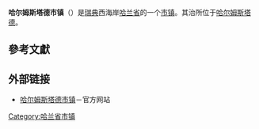 {{Infobox Kommun|
fullname=Halmstads kommun|
coatofarms=[[Image:Halmstad_vapen.svg|100px]]|
county=[[哈兰省|哈兰省]]|
province=[[哈兰|哈兰]]|
capital=[[哈尔姆斯塔德|哈尔姆斯塔德]]|
map=[[Image:Halmstad_Municipality_in_Halland_County.png|200px]]|
arearank=第114名|
area=1,036.43|
arealand=1,020.10|
populationrank=第18名|
population=88,958|
densityrank=第57名|
populationdensity=87.2|
code=1380<ref>[http://www.scb.se/Grupp/regionalt/rg0101/kommunlankod.xls 瑞典统计局] {{webarchive|url=https://web.archive.org/web/20081205023308/http://www.scb.se/Grupp/regionalt/rg0101/kommunlankod.xls |date=2008-12-05 }}</ref>|
website=http://www.halmstad.se/|
footnotes=面积与人口统计数据来自[[瑞典统计局|瑞典统计局]]，截至2006年12月31日}}

'''哈尔姆斯塔德市镇'''（{{lang-sv|Halmstads kommun}}）是[[瑞典|瑞典]]西海岸[[哈兰省|哈兰省]]的一个[[瑞典市镇|市镇]]。其治所位于[[哈尔姆斯塔德|哈尔姆斯塔德]]。

== 參考文獻 ==
{{reflist}}

== 外部链接 ==
*[http://www.halmstad.se/ 哈尔姆斯塔德市镇]{{Wayback|url=http://www.halmstad.se/ |date=20090209043041 }}－官方网站

{{Halland County}}
{{Localities in Halmstad Municipality}}

[[Category:哈兰省市镇|Category:哈兰省市镇]]